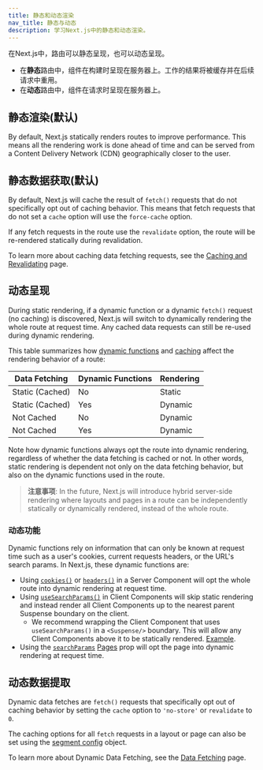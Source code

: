 ```yaml
---
title: 静态和动态渲染
nav_title: 静态与动态
description: 学习Next.js中的静态和动态渲染。
---
```


在Next.js中，路由可以静态呈现，也可以动态呈现。

- 在**静态**路由中，组件在构建时呈现在服务器上。工作的结果将被缓存并在后续请求中重用。
- 在**动态**路由中，组件在请求时呈现在服务器上。

## 静态渲染(默认)

By default, Next.js statically renders routes to improve performance. This means all the rendering work is done ahead of time and can be served from a Content Delivery Network (CDN) geographically closer to the user.

## 静态数据获取(默认)

By default, Next.js will cache the result of `fetch()` requests that do not specifically opt out of caching behavior. This means that fetch requests that do not set a `cache` option will use the `force-cache` option.

If any fetch requests in the route use the `revalidate` option, the route will be re-rendered statically during revalidation.

To learn more about caching data fetching requests, see the [Caching and Revalidating](/docs/app/building-your-application/data-fetching/caching) page.

## 动态呈现

During static rendering, if a dynamic function or a dynamic `fetch()` request (no caching) is discovered, Next.js will switch to dynamically rendering the whole route at request time. Any cached data requests can still be re-used during dynamic rendering.

This table summarizes how [dynamic functions](#dynamic-functions) and [caching](#static-data-fetching-default) affect the rendering behavior of a route:

| Data Fetching   | Dynamic Functions | Rendering |
| --------------- | ----------------- | --------- |
| Static (Cached) | No                | Static    |
| Static (Cached) | Yes               | Dynamic   |
| Not Cached      | No                | Dynamic   |
| Not Cached      | Yes               | Dynamic   |

Note how dynamic functions always opt the route into dynamic rendering, regardless of whether the data fetching is cached or not. In other words, static rendering is dependent not only on the data fetching behavior, but also on the dynamic functions used in the route.

> **注意事项**: In the future, Next.js will introduce hybrid server-side rendering where layouts and pages in a route can be independently statically or dynamically rendered, instead of the whole route.

### 动态功能

Dynamic functions rely on information that can only be known at request time such as a user's cookies, current requests headers, or the URL's search params. In Next.js, these dynamic functions are:

- Using [`cookies()`](/docs/app/api-reference/functions/cookies) or [`headers()`](/docs/app/api-reference/functions/headers) in a Server Component will opt the whole route into dynamic rendering at request time.
- Using [`useSearchParams()`](/docs/app/api-reference/functions/use-search-params) in Client Components will skip static rendering and instead render all Client Components up to the nearest parent Suspense boundary on the client.
  - We recommend wrapping the Client Component that uses `useSearchParams()` in a `<Suspense/>` boundary. This will allow any Client Components above it to be statically rendered. [Example](/docs/app/api-reference/functions/use-search-params#static-rendering).
- Using the [`searchParams`](/docs/app/api-reference/file-conventions/page#searchparams-optional) [Pages](/docs/app/api-reference/file-conventions/page) prop will opt the page into dynamic rendering at request time.

## 动态数据提取

Dynamic data fetches are `fetch()` requests that specifically opt out of caching behavior by setting the `cache` option to `'no-store'` or `revalidate` to `0`.

The caching options for all `fetch` requests in a layout or page can also be set using the [segment config](/docs/app/api-reference/file-conventions/route-segment-config) object.

To learn more about Dynamic Data Fetching, see the [Data Fetching](/docs/app/building-your-application/data-fetching/fetching) page.
